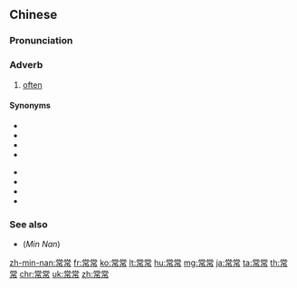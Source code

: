 ==Chinese==
{{zh-forms}}

===Pronunciation===
{{zh-pron
|m=chángcháng
|c=soeng4 soeng4
|h=pfs=sòng-sòng
|mn=siâng-siâng/siông-siông
|ma=zh-chángcháng.ogg
|cat=adv
}}

===Adverb===
{{zh-adv}}

# [[often]]

====Synonyms====
{{rel-top|synonyms of 常常}}
* {{zh-l|多次}}
* {{zh-l|經常}}
* {{zh-l|累次|tr=lěicì}}
* {{zh-l|屢次三番|tr=lǚcìsānfān}}
{{rel-mid}}
* {{zh-l|每每}}
* {{zh-l|時常}}
* {{zh-l|時時}}
* {{zh-l|往往}}
{{rel-bottom}}

===See also===
* (''Min Nan'') {{zh-l|定定|tr=[[tiāⁿ-tiāⁿ]]}}

{{zh-cat|Beginning}}

[[zh-min-nan:常常]]
[[fr:常常]]
[[ko:常常]]
[[lt:常常]]
[[hu:常常]]
[[mg:常常]]
[[ja:常常]]
[[ta:常常]]
[[th:常常]]
[[chr:常常]]
[[uk:常常]]
[[zh:常常]]